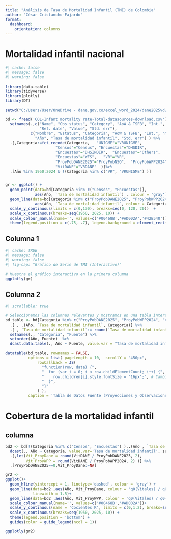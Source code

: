 ---
title: "Análisis de Tasa de Mortalidad Infantil (TMI) de Colombia"
author: "César Cristancho-Fajardo"
format: 
  dashboard:
    orientation: columns
---

# Mortalidad infantil nacional

```{r}
#| cache: false
#| message: false
#| warning: false
 
library(data.table)
library(tidyverse)
library(plotly)
library(DT)

setwd("C:/Users/User/OneDrive - dane.gov.co/excel_word_2024/dane2025vd/calculo mortalidad infantil/q0v2paper")

bd <- fread('COL-Infant mortality rate-Total-datasources-download.csv') %>%
  setnames(.,c("Name", "Obs status", "Category", "AoW & TSFB", "Int.", "Method", 
               "Ref. date", "Value", "Std. err"),
           c("Nombre", "Estatus", "Categoria", "AoW & TSFB", "Int.", "Método", 
             "Año", "Tasa de mortalidad infantil", "Std. err") ) %>%
  .[,Categoria:=fct_recode(Categoria,   "UNIGME"="VRUNIGME", 
                      "Censos"="Census", "Encuestas"="DHSDIR", 
                      "Encuestas"="DHSINDIR",  "Encuestas"="Others", 
                      "Encuestas"="WFS",   "VR"="VR", 
                      "ProyPobDANE2025"="ProyPobNSO",  "ProyPobWPP2024"="ProyPobWPP2024", 
                      "VitDANE"="VRDANE"  )]%>%
  .[Año %in% 1950:2024 & !(Categoria %in% c("VR", "VRUNIGME") )] 


gr <- ggplot() +
  geom_point(data=bd[Categoria %in% c("Censos", "Encuestas")],
             aes(Año, `Tasa de mortalidad infantil`) , colour = 'gray') +
  geom_line(data=bd[Categoria %in% c("ProyPobDANE2025", "ProyPobWPP2024", "VitDANE")],
             aes(Año, `Tasa de mortalidad infantil`, colour = Categoria), linewidth = 1.5) +
  scale_y_continuous(limits = c(0,130), breaks=seq(0, 120, 20))  +
  scale_x_continuous(breaks=seq(1950, 2025, 10)) +
  scale_colour_manual(name='', values=c('#00468B','#AD002A','#42B540'))+
  theme(legend.position = c(.75, .7), legend.background = element_rect(fill = "transparent"))

```

## Columna 1 {width=60%}

```{r}
#| cache: TRUE
#| message: false
#| warning: false
#| fig-cap: "Gráfico de Serie de TMI (Interactivo)"

# Muestra el gráfico interactivo en la primera columna
ggplotly(gr)
```

## Columna 2 {width=40%}
```{r}
#| scrollable: true

# Seleccionamos las columnas relevantes y mostramos en una tabla interactiva
bd_table <- bd[Categoria %in% c("ProyPobDANE2025", "ProyPobWPP2024", "VitDANE")] %>% 
  .[ , .(Año, `Tasa de mortalidad infantil`, Categoria)] %>% 
  .[ , `Tasa de mortalidad infantil`:= round(`Tasa de mortalidad infantil`,2)] %>%
  setnames(., "Categoria", "Fuente") %>%
  setorder(Año, Fuente)  %>%
  dcast.data.table(., Año ~ Fuente, value.var = "Tasa de mortalidad infantil")

datatable(bd_table, rownames = FALSE,
          options = list( pageLength = 10,  scrollY = "450px",
              rowCallback = JS(
                "function(row, data) {",
                "  for (var i = 0; i < row.childElementCount; i++) {",
                "    row.children[i].style.fontSize = '16px';", # Cambia '10px' al tamaño deseado
                "  }",
                "}"
              ) ),
          caption = 'Tabla de Datos Fuente (Proyecciones y Observaciones)') 
```




# Cobertura de la mortalidad infantil

## columna

```{r}

bd2 <- bd[!(Categoria %in% c("Censos", "Encuestas") ),.(Año , `Tasa de mortalidad infantil`, Categoria)] %>%
  dcast(., Año ~ Categoria, value.var='Tasa de mortalidad infantil', sum) %>%
  .[,let(Vit_ProyDane = round(VitDANE / ProyPobDANE2025, 2),
         Vit_ProyWPP = round(VitDANE / ProyPobWPP2024, 2) )] %>%
  .[ProyPobDANE2025==0,Vit_ProyDane:=NA]

gr2 <-
ggplot()+
  geom_hline(yintercept = 1, linetype='dashed', colour = 'gray') +
  geom_line(data=bd2 ,aes(Año, Vit_ProyDane, colour = 'q0(Vitales) / q0(Proyección DANE)'),
            linewidth = 1.5)+ 
  geom_line(data=bd2 ,aes(Año, Vit_ProyWPP, colour = 'q0(Vitales) / q0(Proyección WPP2024)'), linewidth = 1.5) +
  scale_colour_manual(name='', values=c('#00468B','#AD002A'))+
  scale_y_continuous(name = 'Cocientes K', limits = c(0,1.2), breaks=seq(0,1.2,.2))+
  scale_x_continuous(breaks=seq(1950, 2025, 10)) +
  theme(legend.position = 'bottom') +
  guides(color = guide_legend(ncol = 1))

ggplotly(gr2)
```

